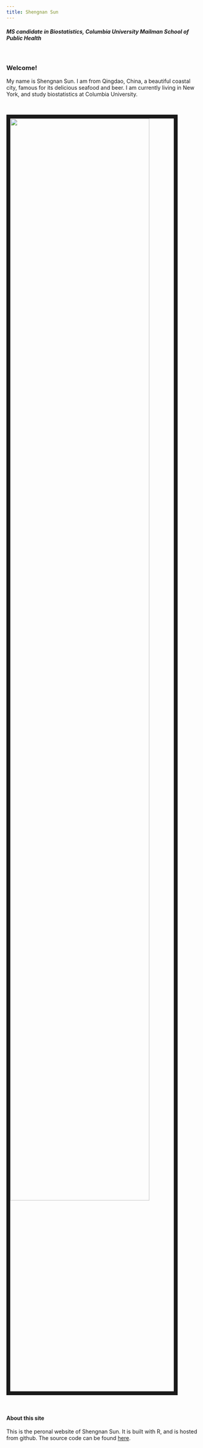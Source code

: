 ```yaml
---
title: Shengnan Sun
---
```

#### _MS candidate in Biostatistics, Columbia University Mailman School of Public Health_

\  
\  
\  

### Welcome!  
  
My name is Shengnan Sun. I am from Qingdao, China, a beautiful coastal city, famous for its delicious seafood and beer. I am currently living in New York, and study biostatistics at Columbia University. 

\  
\  
\  

<img src="image/photo.jpeg" style="width:85%; border:10px solid">

\  
\  
\  

#### About this site
This is the peronal website of Shengnan Sun. It is built with R, and is hosted from github. The source code can be found [here](https://github.com/shengnans1105/shengnans1105.github.io).


